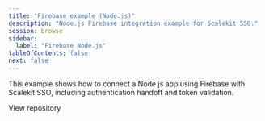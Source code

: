 ```yaml
---
title: "Firebase example (Node.js)"
description: "Node.js Firebase integration example for Scalekit SSO."
session: browse
sidebar:
  label: "Firebase Node.js"
tableOfContents: false
next: false
---
```


This example shows how to connect a Node.js app using Firebase with Scalekit SSO, including authentication handoff and token validation.


<LinkButton href="https://github.com/scalekit-inc/nodejs-example-apps/tree/main/firebase-example" target="_blank" rel="noopener" icon="github">View repository</LinkButton>
